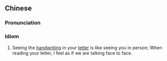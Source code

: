 {{also|见字如面}}
==Chinese==
{{zh-forms|s=见字如面}}

===Pronunciation===
{{zh-pron
|m=jiànzìrúmiàn
|c=gin3 zi6 jyu4 min6
|cat=id
}}

===Idiom===
{{zh-idiom}}

# Seeing the [[handwriting]] in your [[letter]] is like seeing you in person; When reading your letter, I feel as if we are talking face to face. {{gloss|used in the beginning of a letter}}